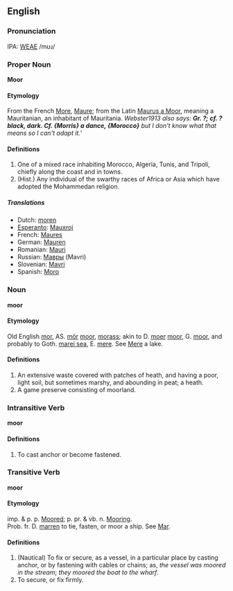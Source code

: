 ==English==
===Pronunciation===
IPA: [[WEAE]] /mʊɹ/

===Proper Noun===
'''Moor'''

====Etymology====
From the French [[More]], [[Maure]]; from the Latin [[Maurus a Moor]], meaning a Mauritanian, an inhabitant of Mauritania.  ''Webster1913 also says: <B>Gr. ?; cf. ? black, dark. Cf. {Morris} a dance, {Morocco}</B> but I don't know what that means so I can't adapt it.'''

====Definitions====
#  One of a mixed race inhabiting Morocco, Algeria, Tunis, and Tripoli, chiefly along the coast and in towns.
#  (Hist.) Any individual of the swarthy races of Africa or Asia which have adopted the Mohammedan religion.

=====Translations=====
*Dutch: [[moren]]<!-- chg to sing. -->
*[[Esperanto]]: [[Mauxroj]]<!-- chg x to diacritic -->
*French: [[Maures]]<!-- chg to sing. -->
*German: [[Mauren]]<!-- chg to sing. -->
*Romanian: [[Mauri]]<!-- chg to sing. -->
*Russian: [[Мавры]] (Mavri)<!-- chg to sing. -->
*Slovenian: [[Mavri]]<!-- chg to sing? -->
*Spanish: [[Moro]]

===Noun===
'''moor'''

====Etymology====
Old English [[mor]], AS. [[mör]] [[moor]], [[morass]]; akin to D. [[moer]] [[moor]], G. [[moor]], and probably to Goth. [[marei sea]], E. [[mere]]. See [[Mere]] a lake.

====Definitions====
# An extensive waste covered with patches of heath, and  having a poor, light soil, but sometimes marshy, and  abounding in peat; a heath.
# A game preserve consisting of moorland.

===Intransitive Verb===
'''moor'''

====Definitions====
# To cast anchor or become fastened.

===Transitive Verb===
'''moor'''

====Etymology====
imp. & p. p. [[Moored]]; p. pr. & vb. n. [[Mooring]].<BR>Prob. fr. D. [[marren]] to tie, fasten, or moor a ship. See [[Mar]].

====Definitions====
# (Nautical) To fix or secure, as a vessel, in a particular  place by casting anchor, or by fastening with cables or chains; as, ''the vessel was moored in the stream''; ''they  moored the boat to the wharf''.
# To secure, or fix firmly.